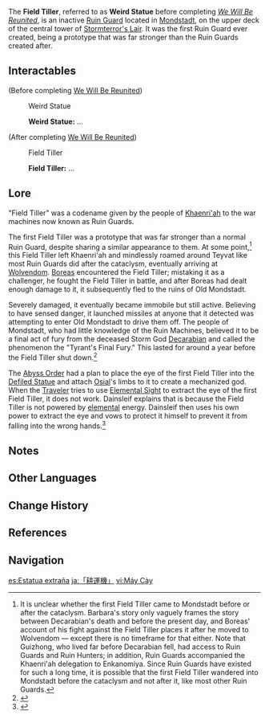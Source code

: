 {{About|the specific object in the world named "Field Tiller"|the type of enemy also known as "Field Tiller"|Ruin Guard}}
{{Location Infobox
|image        = <gallery>
First Field Tiller.png|Screenshot
Eye of the First Field Tiller.png|Eye
</gallery>
|type         = Point of Interest
|region       = Mondstadt
|area         = Brightcrown Mountains
|subarea      = Stormterror's Lair
}}
The '''Field Tiller''', referred to as '''Weird Statue''' before completing ''[[We Will Be Reunited]]'', is an inactive [[Ruin Guard]] located in [[Mondstadt]], on the upper deck of the central tower of [[Stormterror's Lair]]. It was the first Ruin Guard ever created, being a prototype that was far stronger than the Ruin Guards created after.

==Interactables==
{{Dialogue Start}}
;(Before completing [[We Will Be Reunited]])
:{{DIcon|Talk}} Weird Statue
:'''Weird Statue:''' ...

;(After completing [[We Will Be Reunited]])
:{{DIcon|Talk}} Field Tiller
:'''Field Tiller:''' ...
{{Dialogue End}}

==Lore==
{{Quote|"The land is not to be tilled with farming tools, but rather to be fought for with steel and blood." &mdash;This is how the "Field Tiller" came about.|[[Dainsleif]], [[A Herald Without Adherents]]}}

"Field Tiller" was a codename given by the people of [[Khaenri'ah]] to the war machines now known as Ruin Guards.

The first Field Tiller was a prototype that was far stronger than a normal Ruin Guard, despite sharing a similar appearance to them. At some point,<ref group="Note">It is unclear whether the first Field Tiller came to Mondstadt before or after the cataclysm. Barbara's story only vaguely frames the story between Decarabian's death and before the present day, and Boreas' account of his fight against the Field Tiller places it after he moved to Wolvendom &mdash; except there is no timeframe for that either. Note that Guizhong, who lived far before Decarabian fell, had access to Ruin Guards and Ruin Hunters; in addition, Ruin Guards accompanied the Khaenri'ah delegation to Enkanomiya. Since Ruin Guards have existed for such a long time, it is possible that the first Field Tiller wandered into Mondstadt before the cataclysm and not after it, like most other Ruin Guards.</ref> this Field Tiller left Khaenri'ah and mindlessly roamed around Teyvat like most Ruin Guards did after the cataclysm, eventually arriving at [[Wolvendom]]. [[Boreas]] encountered the Field Tiller; mistaking it as a challenger, he fought the Field Tiller in battle, and after Boreas had dealt enough damage to it, it subsequently fled to the ruins of Old Mondstadt.

Severely damaged, it eventually became immobile but still active. Believing to have sensed danger, it launched missiles at anyone that it detected was attempting to enter Old Mondstadt to drive them off. The people of Mondstadt, who had little knowledge of the Ruin Machines, believed it to be a final act of fury from the deceased Storm God [[Decarabian]] and called the phenomenon the "Tyrant's Final Fury." This lasted for around a year before the Field Tiller shut down.<ref>{{Ref/Quest|Dishonorable Trial}}</ref>

{{Quote|All of the Ruin Guards today are just replicas of this machine. As the prototype, its combat capability was unrestricted.|Dainsleif, [[A Soul Set Apart]]}}
The [[Abyss Order]] had a plan to place the eye of the first Field Tiller into the [[Defiled Statue]] and attach [[Osial]]'s limbs to it to create a mechanized god. When the [[Traveler]] tries to use [[Elemental Sight]] to extract the eye of the first Field Tiller, it does not work. Dainsleif explains that is because the Field Tiller is not powered by [[element]]al energy. Dainsleif then uses his own power to extract the eye and vows to protect it himself to prevent it from falling into the wrong hands.<ref>{{Ref/Quest|A Soul Set Apart}}</ref>

==Notes==
{{Reflist|note=1}}

==Other Languages==
{{Other Languages
|1_en      = Field Tiller
|1_zhs     = 「耕地机」
|1_zhs_rm  = "Gēngdì-jī"
|1_zht     = 「耕地機」
|1_zht_rm  = "Gēngdì-jī"
|1_zh_tl   = "Tillage Machine"
|1_ja      = 「耕運機」
|1_ja_rm   = "Kouunki"
|1_ja_tl   = "Cultivater"
|1_ko      = 「경작기」
|1_ko_tl   = "Cultivator"
|1_es      = Labrador
|1_es_tl   = Farmer
|1_fr      = «&nbsp;Laboureur&nbsp;»
|1_fr_tl   = "Plowman"
|1_ru      = Культиватор
|1_ru_tl   = Cultivator
|1_th      = Field Tiller
|1_vi      = Máy Cày
|1_vi_tl   = 
|1_de      = Pflug
|1_de_tl   = Plow
|1_id      = Alat Pertanian
|1_id_tl   = Farming Tool
|1_pt      = Cultivador da Terra
|1_pt_tl   = 
|1_tr      = Biçerdöver
|1_tr_tl   = 
|1_it      = Zappaterra
|1_it_tl   = 

|2_en      = Weird Statue
|2_zhs     = 奇怪的雕像
|2_zhs_rm  = Qíguài de Diāoxiàng
|2_zht     = 奇怪的雕像
|2_zht_rm  = Qíguài de Diāoxiàng
|2_zh_tl   = Strange Statue
|2_ja      = 変わった遺跡守衛
|2_ja_rm   = Kawatta Iseki Shuei
|2_ja_tl   = Weird [[Ruin Guard]]
|2_ko      = 이상한 조각상
|2_ko_tl   = Strange Statue
|2_es      = Estatua extraña
|2_es_tl   = Strange Statue
|2_fr      = Statue étrange
|2_fr_tl   = Strange Statue
|2_ru      = Странная статуя
|2_ru_tl   = Strange Statue
|2_th      = รูปปั้นประหลาด
|2_th_rm   = Ruppan Pralat
|2_th_tl   = Strange Statue
|2_vi      = Bức Tượng Kỳ Lạ
|2_vi_tl   = Weird Statue
|2_de      = Merkwürdige Statue
|2_de_tl   = Weird Statue
|2_id      = Patung Aneh
|2_id_tl   = Weird Statue
|2_pt      = Estátua Estranha
|2_pt_tl   = 
|2_tr      = Tuhaf Heykel
|2_tr_tl   = 
|2_it      = Statua bizzarra
|2_it_tl   = 
}}

==Change History==
{{Change History|1.0}}

==References==
{{Reflist}}

==Navigation==
{{PoI Navbox|Mondstadt}}

[[es:Estatua extraña]]
[[ja:「耕運機」]]
[[vi:Máy Cày]]
